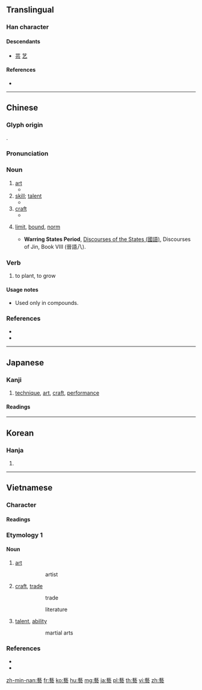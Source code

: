 {{character info/new}}
{{also|艺|芸|兿}}
==Translingual==
{{Han simplified forms|藝|芸|艺}}

===Han character===
{{Han char|rn=140|rad=艸|as=15|sn=21|four=44731|canj=TGII|ids=⿱蓺云}}

====Descendants====
* [[芸]] [[艺]]

====References====
* {{Han ref|kx=1065.340|dkj=32330|dj=1530.250|hdz=53317.120|uh=85DD|ud=34269|bh=C3C0|bd=50112}}

----

==Chinese==
{{zh-forms|s=艺}}

===Glyph origin===
{{Han etym}}
{{Han compound|蓺|云}}.

===Pronunciation===
{{zh-pron
|m=yì
|c=ngai6
|h=pfs=ngi
|mn=gē
|mna=Taiwanese-The_Vowel_e.ogg
|mc=y
|oc=y
|cat=n
}}

===Noun===
{{zh-noun}}

# [[art]]
#* {{zh-x|藝術|art}}
# [[skill]]; [[talent]]
#* {{zh-x|技藝|skill}}
# [[craft]]
#* {{zh-x|手藝|craftmanship, workmanship}}
# {{lb|zh|obsolete}} [[limit]], [[bound]], [[norm]]
#* '''Warring States Period''', [[w:Guoyu_(book)|Discourses of the States (國語)]], Discourses of Jin, Book VIII (晉語八).
#*: {{zh-x|及 @^桓子，驕 泰 奢侈，貪 欲 無 藝|By the time of [[w:zh:欒桓子|Lord Huan of Luan]], [he was] excessively arrogant and extravagant; [his] greed and desires [knew] no limits.|CL}}

===Verb===
{{zh-verb}}

# {{lb|zh|obsolete}} to plant, to grow

====Usage notes====
* Used only in compounds.

===References===
* {{R:cedict}}
* {{thcwd|12869}}

----

==Japanese==

===Kanji===
{{ja-kanji|grade=n|rs=艸15|style=ky|shin=芸}}

# [[technique]], [[art]], [[craft]], [[performance]]

====Readings====
{{ja-readings
|goon=[[げ]], (ge)
|kanon=[[げい]] (gei)
|kun=(''all rare'') [[うえる]] (ueru), [[のり]] (nori), [[わざ]] (waza)
}}

----

==Korean==

===Hanja===
{{ko-hanja|hangeul=예|eumhun=|rv=ye|mr=ye|y=yey}}

# {{defn|lang=ko|sort=艸15}}

----

==Vietnamese==

===Character===

====Readings====
{{vi-readings|hanviet=nghệ, vân|nom=nghế, vân, nghề, nghệ|rs=艸15}}

===Etymology 1===

====Noun====
{{vi-noun|sc=Hani|{{vi-l|nghệ}}, {{vi-l|nghề}}|sort=艸15}}
# [[art]]
#: {{vi-ruby|善藝|thiện nghệ}}
#:: artist
# [[craft]], [[trade]]
#: {{vi-ruby|藝業|nghề nghiệp}}
#:: trade
#: {{vi-ruby|文藝|văn nghề}}
#:: literature
# [[talent]], [[ability]]
#: {{vi-ruby|武藝|vũ nghề}}
#:: martial arts

===References===
* {{R:Taberd 1838|p=A338}}
* {{R:WinVNKey:Lê Sơn Thanh}}

[[zh-min-nan:藝]]
[[fr:藝]]
[[ko:藝]]
[[hu:藝]]
[[mg:藝]]
[[ja:藝]]
[[pl:藝]]
[[th:藝]]
[[vi:藝]]
[[zh:藝]]